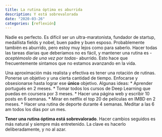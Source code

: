 ```yaml
---
title: La rutina óptima es aburrida
description: Y está sobrevalorada
date: "2020-03-26"
categories: [reflexión]
---
```


Nadie es perfecto. Es difícil ser un ultra-maratonista, fundador de startup, medallista fields y nobel, buen padre y buen esposo. Probablemente también es aburrido, pero estoy muy lejos como para saberlo. Hacer todas las tareas diarias que deberíamos no es fácil, y mantener una rutina es _-aceptémoslo de una vez por todas-_ aburrido. Esto hace que frecuentemente sintamos que no estamos avanzando en la vida.

Una aproximación más realista y efectiva es tener una rotación de rutinas. Ponerse un objetivo y una cierta cantidad de tiempo. Enfocarse y obsesionarse hasta lograr ese **único** objetivo. Algunas ideas:
* Aprender portugués en 2 meses. 
* Tomar todos los cursos de Deep Learning que puedas en coursera por 3 meses. 
* Hacer una página web y escribir 10 posts en 6 semanas. 
* Mirar en netflix el top 20 de películas en IMBD en 2 meses. 
* Hacer una rutina de deporte durante 4 semanas. Meditar a las 6 am todos los días por un mes. 

**Tener una rutina óptima está sobrevalorado**. Hacer cambios seguidos es más natural y siempre más entretenido. La clave es hacerlo deliberadamente, y no al azar.